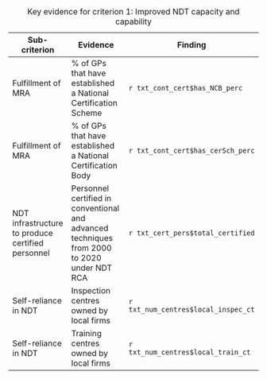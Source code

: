 | Sub-criterion                                     | Evidence                                                                                    | Finding                             |
|---------------------------------------------------|---------------------------------------------------------------------------------------------|-------------------------------------|
| Fulfillment of MRA                                | \% of GPs that have established a National Certification Scheme                             | `r txt_cont_cert$has_NCB_perc`      |
| Fulfillment of MRA                                | \% of GPs that have established a National Certification Body                               | `r txt_cont_cert$has_cerSch_perc`   |
| NDT infrastructure to produce certified personnel | Personnel certified in conventional and advanced techniques from 2000 to 2020 under NDT RCA | `r txt_cert_pers$total_certified`   |
| Self-reliance in NDT                              | Inspection centres owned by local firms                                                     | `r txt_num_centres$local_inspec_ct` |
| Self-reliance in NDT                              | Training centres owned by local firms                                                       | `r txt_num_centres$local_train_ct`  |

: Key evidence for criterion 1: Improved NDT capacity and capability
